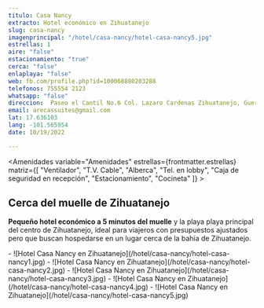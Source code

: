 ```yaml
---
titulo: Casa Nancy
extracto: Hotel económico en Zihuatanejo
slug: casa-nancy
imagenprincipal: "/hotel/casa-nancy/hotel-casa-nancy5.jpg"
estrellas: 1
aire: "false"
estacionamiento: "true"
cerca: "false"
enlaplaya: "false"
web: fb.com/profile.php?id=100068880203288
telefonos: 755554 2123
whatsapp: "false"
direccion:  Paseo el Cantil No.6 Col. Lazaro Cardenas Zihuatanejo, Guerrero. C.P.40880
email: arecassuites@gmail.com
lat: 17.636103
lang: -101.565954
date: 10/19/2022

---
```



<Amenidades variable="Amenidades" estrellas={frontmatter.estrellas} matriz={[ "Ventilador", "T.V. Cable", "Alberca", "Tel. en lobby", "Caja de seguridad en recepción", "Estacionamiento", "Cocineta" ]} > 


## Cerca del muelle de Zihuatanejo

**Pequeño hotel económico a 5 minutos del muelle** y la playa playa principal del centro de Zihuatanejo, ideal para viajeros con presupuestos ajustados pero que buscan hospedarse en un lugar cerca de la bahía de Zihuatanejo.


</Amenidades>

<Galeria>
-  ![Hotel Casa Nancy en Zihuatanejo](/hotel/casa-nancy/hotel-casa-nancy1.jpg)
-  ![Hotel Casa Nancy en Zihuatanejo](/hotel/casa-nancy/hotel-casa-nancy2.jpg)
-  ![Hotel Casa Nancy en Zihuatanejo](/hotel/casa-nancy/hotel-casa-nancy3.jpg)
-  ![Hotel Casa Nancy en Zihuatanejo](/hotel/casa-nancy/hotel-casa-nancy4.jpg)
-  ![Hotel Casa Nancy en Zihuatanejo](/hotel/casa-nancy/hotel-casa-nancy5.jpg)

</Galeria>